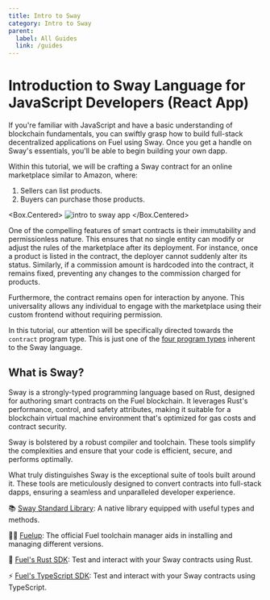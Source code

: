 ```yaml
---
title: Intro to Sway
category: Intro to Sway
parent:
  label: All Guides
  link: /guides
---
```


# Introduction to Sway Language for JavaScript Developers (React App)

If you're familiar with JavaScript and have a basic understanding of blockchain fundamentals, you can swiftly grasp how to build full-stack decentralized applications on Fuel using Sway. Once you get a handle on Sway's essentials, you'll be able to begin building your own dapp.

Within this tutorial, we will be crafting a Sway contract for an online marketplace similar to Amazon, where:

1. Sellers can list products.
2. Buyers can purchase those products.

<Box.Centered>
![intro to sway app](/images/intro-to-sway.gif)
</Box.Centered>

One of the compelling features of smart contracts is their immutability and permissionless nature. This ensures that no single entity can modify or adjust the rules of the marketplace after its deployment. For instance, once a product is listed in the contract, the deployer cannot suddenly alter its status. Similarly, if a commission amount is hardcoded into the contract, it remains fixed, preventing any changes to the commission charged for products.

Furthermore, the contract remains open for interaction by anyone. This universality allows any individual to engage with the marketplace using their custom frontend without requiring permission.

In this tutorial, our attention will be specifically directed towards the `contract` program type. This is just one of the [four program types](/docs/sway/sway-program-types/) inherent to the Sway language.

## What is Sway?

Sway is a strongly-typed programming language based on Rust, designed for authoring smart contracts on the Fuel blockchain. It leverages Rust's performance, control, and safety attributes, making it suitable for a blockchain virtual machine environment that's optimized for gas costs and contract security.

Sway is bolstered by a robust compiler and toolchain. These tools simplify the complexities and ensure that your code is efficient, secure, and performs optimally.

What truly distinguishes Sway is the exceptional suite of tools built around it. These tools are meticulously designed to convert contracts into full-stack dapps, ensuring a seamless and unparalleled developer experience.

📚 [Sway Standard Library](https://fuellabs.github.io/sway/master/std/): A native library equipped with useful types and methods.

🧑‍🔧 [Fuelup](https://install.fuel.network/latest/): The official Fuel toolchain manager aids in installing and managing different versions.

🦀 [Fuel's Rust SDK](https://docs.fuel.network/docs/fuels-rs/): Test and interact with your Sway contracts using Rust.

⚡ [Fuel's TypeScript SDK](https://docs.fuel.network/docs/fuels-ts/): Test and interact with your Sway contracts using TypeScript.
